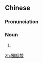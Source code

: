{{also|独脚戏}}
==Chinese==
{{zh-forms|s=独脚戏}}

===Pronunciation===
{{zh-pron
|m=dújiǎoxì
|c=duk6 goek3 hei3
|cat=n
}}

===Noun===
{{zh-noun}}

# {{zh-alt-form|獨角戲}}

[[zh:獨腳戲]]